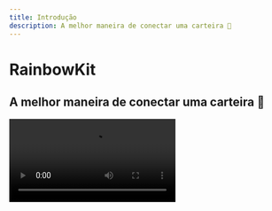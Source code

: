 ```yaml
---
title: Introdução
description: A melhor maneira de conectar uma carteira 🌈
---
```


# RainbowKit

## A melhor maneira de conectar uma carteira 🌈

<Video src="https://rainbowme-res.cloudinary.com/video/upload/v1657717102/rainbowkit/site-assets/rainbowkit-video-final-3_dehldu.mp4" />

RainbowKit é uma biblioteca de [React](https://reactjs.org/) que facilita a adição de conexão de carteira ao seu dapp. É intuitivo, responsivo e personalizável.

### Características

#### Gestão de carteira

Gestão de carteira pronta para uso para o seu dapp. Além de lidar com a conexão e desconexão de carteiras, o RainbowKit suporta várias carteiras, troca conexões de cadeia, resolve endereços para ENS, exibe saldo e muito mais!

#### Personalizável

Você pode ajustar a IU do RainbowKit para combinar com a sua marca. Você pode escolher entre algumas cores de destaque e configurações de raio de borda pré-definidas. Para casos de uso mais avançados, você pode fornecer um tema totalmente personalizado, renderizar seu próprio botão e omitir certos recursos. Modo escuro incluído.

#### Padrões da indústria

Para melhor interoperabilidade com a maioria dos produtos, contamos com [viem](https://viem.sh) e [wagmi](https://wagmi.sh/) - as bibliotecas mais usadas no espaço.

Padrões de carteira como EIP-1193 e EIP-6963 são suportados diretamente, facilitando como nunca para usuários de carteira de navegador conectar sua carteira ao seu dApp de forma integrada.

### Comunidade

Estamos animados para ver a comunidade adotar o RainbowKit, levantar questões e fornecer feedback. Seja uma solicitação de recurso, relatório de bug ou um projeto para mostrar, envolva-se!

- Levante uma [issue](https://github.com/rainbow-me/rainbowkit/issues)
- Siga em [Twitter](https://twitter.com/rainbowdotme)
- Compartilhe o seu [feedback](https://github.com/rainbow-me/rainbowkit/discussions/new?category=feedback)
- Experimente em [Codesandbox](https://codesandbox.io/p/sandbox/github/rainbow-me/rainbowkit/tree/main/examples/with-next)
